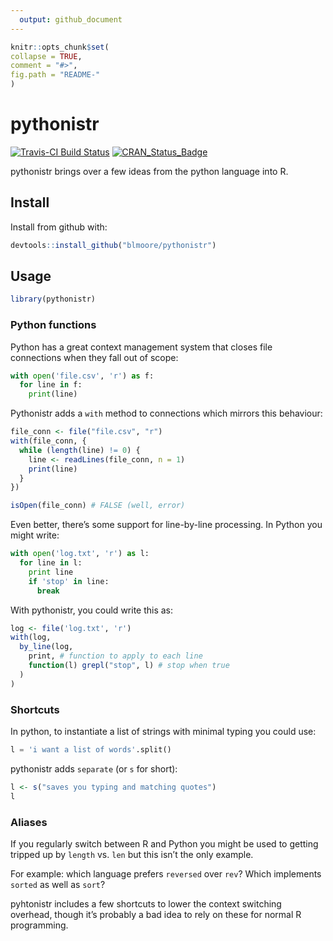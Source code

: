 ```yaml
---
  output: github_document
---
```


  <!-- README.md is generated from README.Rmd. Please edit that file -->

  ```r
knitr::opts_chunk$set(
  collapse = TRUE,
  comment = "#>",
  fig.path = "README-"
)
```

# pythonistr

[![Travis-CI Build Status](https://travis-ci.org/blmoore/pythonistr.svg?branch=master)](https://travis-ci.org/blmoore/pythonistr)
[![CRAN_Status_Badge](http://www.r-pkg.org/badges/version/pythonistr)](https://cran.r-project.org/package=pythonistry)

pythonistr brings over a few ideas from the python language into R.

## Install

Install from github with:

```r
devtools::install_github("blmoore/pythonistr")
```

## Usage

```r
library(pythonistr)
```

### Python functions

Python has a great context management system that closes file connections
when they fall out of scope:

```python
with open('file.csv', 'r') as f:
  for line in f:
    print(line)
```

Pythonistr adds a `with` method to connections which mirrors this behaviour:

```r
file_conn <- file("file.csv", "r")
with(file_conn, {
  while (length(line) != 0) {
    line <- readLines(file_conn, n = 1)
    print(line)
  }
})

isOpen(file_conn) # FALSE (well, error)
```

Even better, there's some support for line-by-line processing. In Python you 
might write:

```python
with open('log.txt', 'r') as l:
  for line in l:
    print line
    if 'stop' in line:
      break
```

With pythonistr, you could write this as:

```r
log <- file('log.txt', 'r')
with(log,
  by_line(log, 
    print, # function to apply to each line
    function(l) grepl("stop", l) # stop when true
  )
)
```

### Shortcuts

In python, to instantiate a list of strings with minimal typing you could use:

```python
l = 'i want a list of words'.split()
```

pythonistr adds `separate` (or `s` for short):

```r
l <- s("saves you typing and matching quotes")
l
```

### Aliases

If you regularly switch between R and Python you might be used to 
getting tripped up by `length` vs. `len` but this isn't the only
example. 

For example: which language prefers `reversed` over `rev`? Which 
implements `sorted` as well as `sort`? 

pyhtonistr includes a few shortcuts to lower the context 
switching overhead, though it's probably a bad idea to rely 
on these for normal R programming.


